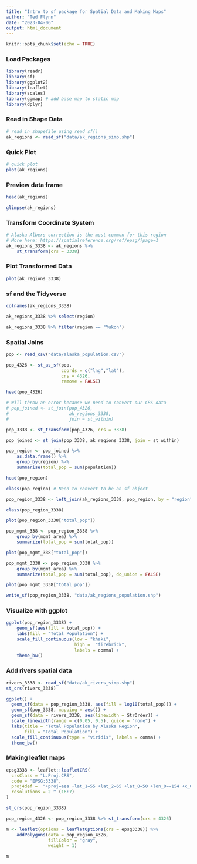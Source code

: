 ```yaml
---
title: "Intro to sf package for Spatial Data and Making Maps"
author: "Ted Flynn"
date: "2023-04-06"
output: html_document
---
```


```r
knitr::opts_chunk$set(echo = TRUE)
```

### Load Packages
```r
library(readr)
library(sf)
library(ggplot2)
library(leaflet)
library(scales)
library(ggmap) # add base map to static map
library(dplyr)
```

### Read in Shape Data
```r
# read in shapefile using read_sf()
ak_regions <- read_sf("data/ak_regions_simp.shp")
```

### Quick Plot
```r
# quick plot
plot(ak_regions)
```

### Preview data frame
```r
head(ak_regions)

glimpse(ak_regions)
```
### Transform Coordinate System
```r

# Alaska Albers correction is the most common for this region
# More here: https://spatialreference.org/ref/epsg/?page=1
ak_regions_3338 <- ak_regions %>%
    st_transform(crs = 3338)

```

### Plot Transformed Data
```r
plot(ak_regions_3338)
```

### sf and the Tidyverse
```r
colnames(ak_regions_3338)
```

```r
ak_regions_3338 %>% select(region)
```

```r
ak_regions_3338 %>% filter(region == "Yukon")
```

### Spatial Joins

```r
pop <- read_csv("data/alaska_population.csv")


```

```r
pop_4326 <- st_as_sf(pop, 
                     coords = c("lng","lat"),
                     crs = 4326,
                     remove = FALSE)

head(pop_4326)
```

```r
# Will throw an error because we need to convert our CRS data
# pop_joined <- st_join(pop_4326, 
#                       ak_regions_3338, 
#                       join = st_within)
```

```r
pop_3338 <- st_transform(pop_4326, crs = 3338)
```

```r
pop_joined <- st_join(pop_3338, ak_regions_3338, join = st_within)
```

```r
pop_region <- pop_joined %>%
    as.data.frame() %>%
    group_by(region) %>%
    summarise(total_pop = sum(population))

head(pop_region)

class(pop_region) # Need to convert to be an sf object
```

```r
pop_region_3338 <- left_join(ak_regions_3338, pop_region, by = "region")

class(pop_region_3338)
```

```r
plot(pop_region_3338["total_pop"])
```

```r
pop_mgmt_338 <- pop_region_3338 %>%
    group_by(mgmt_area) %>%
    summarize(total_pop = sum(total_pop))

plot(pop_mgmt_338["total_pop"])
```

```r
pop_mgmt_3338 <- pop_region_3338 %>%
    group_by(mgmt_area) %>%
    summarize(total_pop = sum(total_pop), do_union = FALSE)

plot(pop_mgmt_3338["total_pop"])
```

```r
write_sf(pop_region_3338, "data/ak_regions_population.shp")
```

### Visualize with ggplot

```r
ggplot(pop_region_3338) +
    geom_sf(aes(fill = total_pop)) +
    labs(fill = "Total Population") +
    scale_fill_continuous(low = "khaki",
                          high =  "firebrick",
                          labels = comma) +
    theme_bw()
```

### Add rivers spatial data
```r
rivers_3338 <- read_sf("data/ak_rivers_simp.shp")
st_crs(rivers_3338)
```

```r
ggplot() +
  geom_sf(data = pop_region_3338, aes(fill = log10(total_pop))) +
  geom_sf(pop_3338, mapping = aes()) +
  geom_sf(data = rivers_3338, aes(linewidth = StrOrder)) +
  scale_linewidth(range = c(0.05, 0.5), guide = "none") +
  labs(title = "Total Population by Alaska Region",
       fill = "Total Population") +
  scale_fill_continuous(type = "viridis", labels = comma) +
  theme_bw()
```

### Making leaflet maps

```r
epsg3338 <- leaflet::leafletCRS(
  crsClass = "L.Proj.CRS",
  code = "EPSG:3338",
  proj4def =  "+proj=aea +lat_1=55 +lat_2=65 +lat_0=50 +lon_0=-154 +x_0=0 +y_0=0 +ellps=GRS80 +towgs84=0,0,0,0,0,0,0 +units=m +no_defs",
  resolutions = 2 ^ (16:7)
)
```

```r
st_crs(pop_region_3338)

pop_region_4326 <- pop_region_3338 %>% st_transform(crs = 4326)
```

```r
m <- leaflet(options = leafletOptions(crs = epsg3338)) %>%
    addPolygons(data = pop_region_4326,
                fillColor = "gray",
                weight = 1)

m
```

